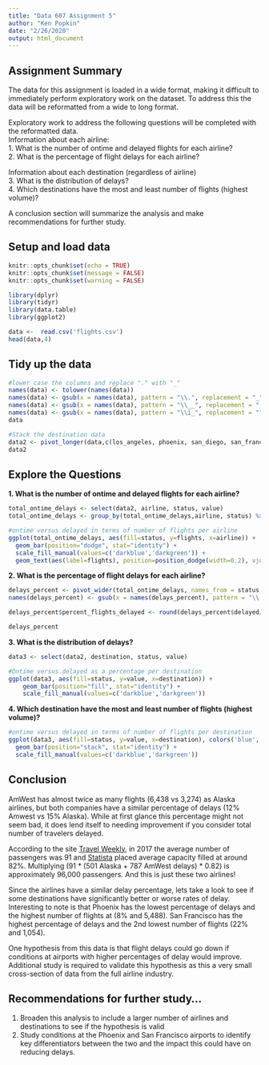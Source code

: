 ```yaml
---
title: "Data 607 Assignment 5"
author: "Ken Popkin"
date: "2/26/2020"
output: html_document
---
```

## Assignment Summary
The data for this assignment is loaded in a wide format, making it difficult to immediately perform exploratory work on the dataset.  To address this the data will be reformatted from a wide to long format.

Exploratory work to address the following questions will be completed with the reformatted data. </br>
Information about each airline: </br>
1. What is the number of ontime and delayed flights for each airline? </br>
2. What is the percentage of flight delays for each airline? </br>

Information about each destination (regardless of airline) </br>
3. What is the distribution of delays? </br>
4. Which destinations have the most and least number of flights (highest volume)? </br>

A conclusion section will summarize the analysis and make recommendations for further study. </br>

## Setup and load data
```r
knitr::opts_chunk$set(echo = TRUE)
knitr::opts_chunk$set(message = FALSE)
knitr::opts_chunk$set(warning = FALSE)
```

```r
library(dplyr)
library(tidyr)
library(data.table)
library(ggplot2)
```

```r
data <-  read.csv('flights.csv')
head(data,4)
```

## Tidy up the data
```r
#lower case the columns and replace "." with "_"
names(data) <- tolower(names(data))
names(data) <- gsub(x = names(data), pattern = "\\.", replacement = "_")  
names(data) <- gsub(x = names(data), pattern = "\\__", replacement = "_")  
names(data) <- gsub(x = names(data), pattern = "\\ï_", replacement = "")  
data
```

```r
#Stack the destination data
data2 <- pivot_longer(data,c(los_angeles, phoenix, san_diego, san_francisco, seattle), 'destination')
data2
```

## Explore the Questions
<B> 1. What is the number of ontime and delayed flights for each airline? </B>
```r
total_ontime_delays <- select(data2, airline, status, value)
total_ontime_delays <- group_by(total_ontime_delays,airline, status) %>% summarise(flights = sum(value))
```

```r
#ontime versus delayed in terms of number of flights per airline
ggplot(total_ontime_delays, aes(fill=status, y=flights, x=airline)) + 
  geom_bar(position="dodge", stat="identity") +
  scale_fill_manual(values=c('darkblue','darkgreen')) +
  geom_text(aes(label=flights), position=position_dodge(width=0.2), vjust=-0.25)
```

 <B> 2. What is the percentage of flight delays for each airline?  </B>
```r
delays_percent <- pivot_wider(total_ontime_delays, names_from = status, values_from = flights)
names(delays_percent) <- gsub(x = names(delays_percent), pattern = "\\ ", replacement = "_")  

delays_percent$percent_flights_delayed <- round(delays_percent$delayed/delays_percent$on_time,2)

delays_percent
```

 <B> 3. What is the distribution of delays? </B>
```r
data3 <- select(data2, destination, status, value)
```

```r
#Ontime versus delayed as a percentage per destination
ggplot(data3, aes(fill=status, y=value, x=destination)) + 
    geom_bar(position="fill", stat="identity") + 
    scale_fill_manual(values=c('darkblue','darkgreen'))
```



 <B> 4. Which destination have the most and least number of flights (highest volume)? </B>
```r
#ontime versus delayed in terms of number of flights per destination
ggplot(data3, aes(fill=status, y=value, x=destination), colors('blue','green')) + 
  geom_bar(position="stack", stat="identity") + 
  scale_fill_manual(values=c('darkblue','darkgreen'))
```

## Conclusion
AmWest has almost twice as many flights (6,438 vs 3,274) as Alaska airlines, but both companies have a similar percentage of delays (12% Amwest vs 15% Alaska).  While at first glance this percentage might not seem bad, it does lend itself to needing improvement if you consider total number of travelers delayed.

According to the site [Travel Weekly](https://www.travelweekly.com/Travel-News/Airline-News/Airlines-seeing-record-numbers-of-passengers-but-fewer-flights), in 2017 the average number of passengers was 91 and [Statista](https://www.statista.com/statistics/658830/passenger-load-factor-of-commercial-airlines-worldwide/) placed average capacity filled at around 82%.  Multiplying (91 * (501 Alaska + 787 AmWest delays) * 0.82) is approximately 96,000 passengers. And this is just these two airlines!

Since the airlines have a similar delay percentage, lets take a look to see if some destinations have significantly better or worse rates of delay. Interesting to note is that Phoenix has the lowest percentage of delays and the highest number of flights at (8% and 5,488).  San Francisco has the highest percentage of delays and the 2nd lowest number of flights (22% and 1,054).    

One hypothesis from this data is that flight delays could go down if conditions at airports with higher percentages of delay would improve.  Additional study is required to validate this hypothesis as this a very small cross-section of data from the full airline industry.

## Recommendations for further study...
1. Broaden this analysis to include a larger number of airlines and destinations to see if the hypothesis is valid
2. Study conditions at the Phoenix and San Francisco airports to identify key differentiators between the two and the impact this could have on reducing delays.

